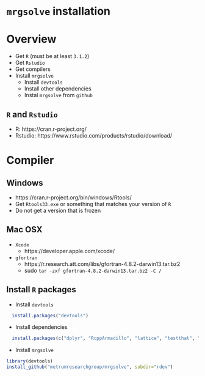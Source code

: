 # `mrgsolve` installation

# Overview
- Get `R` (must be at least `3.1.2`)
- Get `Rstudio`
- Get compilers
- Install `mrgsolve`
    - Install `devtools`
    - Install other dependencies
    - Instal `mrgsolve` from `github`


## `R` and `Rstudio`
- R: https://cran.r-project.org/
- Rstudio: https://www.rstudio.com/products/rstudio/download/

# Compiler

## Windows
- https://cran.r-project.org/bin/windows/Rtools/
- Get `Rtools33.exe` or something that matches your version of `R`
- Do not get a version that is frozen

## Mac OSX
- `Xcode`
    - https://developer.apple.com/xcode/
- `gfortran`
    - https://r.research.att.com/libs/gfortran-4.8.2-darwin13.tar.bz2
    - sudo `tar -zxf gfortran-4.8.2-darwin13.tar.bz2 -C /`


## Install `R` packages

- Install `devtools`


```r
  install.packages("devtools")
```

- Install dependencies


```r
  install.packages(c("dplyr", "RcppArmadillo", "lattice", "testthat", "rmarkdown"), type="source")
```


- Install `mrgsolve`

```r
library(devtools)
install_github("metrumresearchgroup/mrgsolve", subdir="rdev")
```









